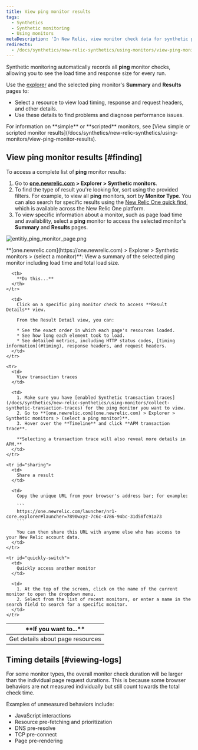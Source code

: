 ```yaml
---
title: View ping monitor results
tags:
  - Synthetics
  - Synthetic monitoring
  - Using monitors
metaDescription: 'In New Relic, view monitor check data for synthetic ping monitors.'
redirects:
  - /docs/synthetics/new-relic-synthetics/using-monitors/view-ping-monitor-results
---
```


Synthetic monitoring automatically records all **ping** monitor checks, allowing you to see the load time and response size for every run.

Use the [explorer](/docs/new-relic-one/use-new-relic-one/ui-data/new-relic-one-entity-explorer-view-performance-across-apps-services-hosts) and the selected ping monitor's **Summary** and **Results** pages to:

* Select a resource to view load timing, response and request headers, and other details.
* Use these details to find problems and diagnose performance issues.

<Callout variant="tip">
  For information on **simple** or **scripted** monitors, see [View simple or scripted monitor results](/docs/synthetics/new-relic-synthetics/using-monitors/view-ping-monitor-results).
</Callout>

## View ping monitor results [#finding]

To access a complete list of **ping** monitor results:

1. Go to **[one.newrelic.com](http://one.newrelic.com/ "Link opens in a new window.") > Explorer > Synthetic monitors**.
2. To find the type of result you're looking for, sort using the provided filters. For example, to view all **ping** monitors, sort by **Monitor Type**. You can also search for specific results using the [New Relic One quick find](/docs/new-relic-one-core-ui-components), which is available across the New Relic One platform.
3. To view specific information about a monitor, such as page load time and availability, select a **ping** monitor to access the selected monitor's **Summary** and **Results** pages.

![entitiy_ping_monitor_page.png](./images/entitiy_ping_monitor_page_0.png "Entitiy monitor list")

<figcaption>
  **[one.newrelic.com](https://one.newrelic.com) > Explorer > Synthetic monitors > (select a monitor)**: View a summary of the selected ping monitor including load time and total load size.
</figcaption>

<table id="using">
  <thead>
    <tr>
      <th width={250}>
        **If you want to...**
      </th>

      <th>
        **Do this...**
      </th>
    </tr>
  </thead>

  <tbody>
    <tr>
      <td>
        Get details about page resources
      </td>

      <td>
        Click on a specific ping monitor check to access **Result Details** view.

        From the Result Detail view, you can:

        * See the exact order in which each page's resources loaded.
        * See how long each element took to load.
        * See detailed metrics, including HTTP status codes, [timing information](#timing), response headers, and request headers.
      </td>
    </tr>

    <tr>
      <td>
        View transaction traces
      </td>

      <td>
        1. Make sure you have [enabled Synthetic transaction traces](/docs/synthetics/new-relic-synthetics/using-monitors/collect-synthetic-transaction-traces) for the ping monitor you want to view.
        2. Go to **[one.newrelic.com](one.newrelic.com) > Explorer > Synthetic monitors > (select a ping monitor)**.
        3. Hover over the **Timeline** and click **APM transaction trace**.

        **Selecting a transaction trace will also reveal more details in APM.**
      </td>
    </tr>

    <tr id="sharing">
      <td>
        Share a result
      </td>

      <td>
        Copy the unique URL from your browser's address bar; for example:

        ```
        https://one.newrelic.com/launcher/nr1-core.explorer#launcher=7890wxyz-7c6c-4786-94bc-31d58fc91a73
        ```

        You can then share this URL with anyone else who has access to your New Relic account data.
      </td>
    </tr>

    <tr id="quickly-switch">
      <td>
        Quickly access another monitor
      </td>

      <td>
        1. At the top of the screen, click on the name of the current monitor to open the dropdown menu.
        2. Select from the list of recent monitors, or enter a name in the search field to search for a specific monitor.
      </td>
    </tr>
  </tbody>
</table>

## Timing details [#viewing-logs]

For some monitor types, the overall monitor check duration will be larger than the individual page request durations. This is because some browser behaviors are not measured individually but still count towards the total check time.

Examples of unmeasured behaviors include:

* JavaScript interactions
* Resource pre-fetching and prioritization
* DNS pre-resolve
* TCP pre-connect
* Page pre-rendering
